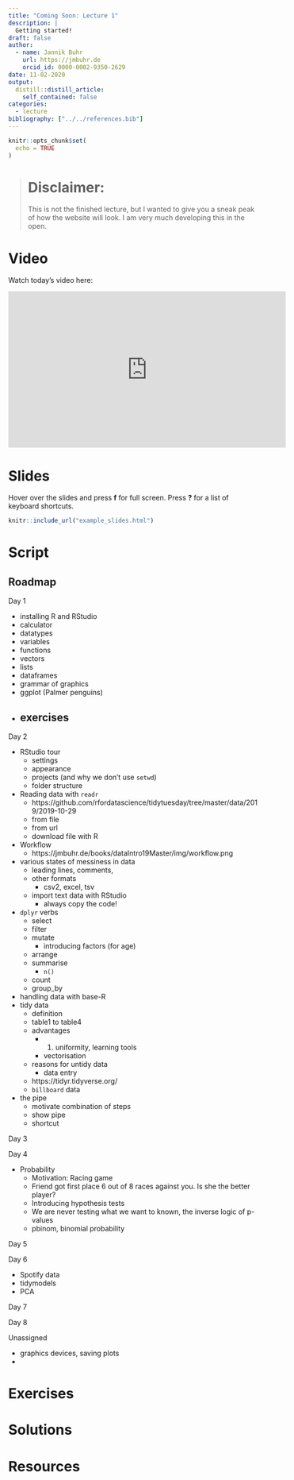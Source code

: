 ```yaml
---
title: "Coming Soon: Lecture 1"
description: |
  Getting started!
draft: false
author:
  - name: Jannik Buhr 
    url: https://jmbuhr.de
    orcid_id: 0000-0002-9350-2629
date: 11-02-2020
output:
  distill::distill_article:
    self_contained: false
categories:
  - lecture
bibliography: ["../../references.bib"]
---
```


```r
knitr::opts_chunk$set(
  echo = TRUE
)
```

> # Disclaimer:
>
> This is not the finished lecture, but I wanted to give you a sneak peak of how the website will look.
> I am very much developing this in the open.

# Video

Watch today's video here:

<iframe width="560" height="315" src="https://www.youtube.com/embed/AgpWX18dby4" frameborder="0" allow="accelerometer; autoplay; clipboard-write; encrypted-media; gyroscope; picture-in-picture" allowfullscreen>

</iframe>

# Slides

Hover over the slides and press **f** for full screen.
Press **?** for a list of keyboard shortcuts.

```r
knitr::include_url("example_slides.html")
```

# Script

## Roadmap

Day 1

- installing R and RStudio
- calculator
- datatypes
- variables
- functions
- vectors
- lists
- dataframes
- grammar of graphics
- ggplot (Palmer penguins)
- exercises
  - 

Day 2

- RStudio tour
  - settings
  - appearance
  - projects (and why we don't use `setwd`)
  - folder structure
- Reading data with `readr`
  - https://github.com/rfordatascience/tidytuesday/tree/master/data/2019/2019-10-29
  - from file
  - from url
  - download file with R
- Workflow
  - https://jmbuhr.de/books/dataIntro19Master/img/workflow.png
- various states of messiness in data
  - leading lines, comments,
  - other formats
    - csv2, excel, tsv
  - import text data with RStudio
    - always copy the code!
- `dplyr` verbs
  - select
  - filter
  - mutate
    - introducing factors (for age)
  - arrange
  - summarise
    - `n()`
  - count
  - group_by
- handling data with base-R
- tidy data
  - definition
  - table1 to table4
  - advantages
    - 1. uniformity, learning tools
    - vectorisation
  - reasons for untidy data
    - data entry
  - https://tidyr.tidyverse.org/
  - `billboard` data
- the pipe
  - motivate combination of steps
  - show pipe
  - shortcut

Day 3


  
Day 4

- Probability
  - Motivation: Racing game
  - Friend got first place 6 out of 8
    races against you.
    Is she the better player?
  - Introducing hypothesis tests 
  - We are never testing what we want to known, the inverse logic of p-values
  - pbinom, binomial probability
  




Day 5



Day 6

- Spotify data
- tidymodels
- PCA

Day 7


Day 8


Unassigned

- graphics devices, saving plots
-

# Exercises

# Solutions

# Resources

